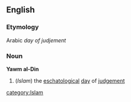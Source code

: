 ==English==
===Etymology===
Arabic ''day of judjement''
===Noun===
'''Yawm al-Din'''
#(''Islam'') the [[eschatological]] [[day]] of [[judgement]]
[[category:Islam]]